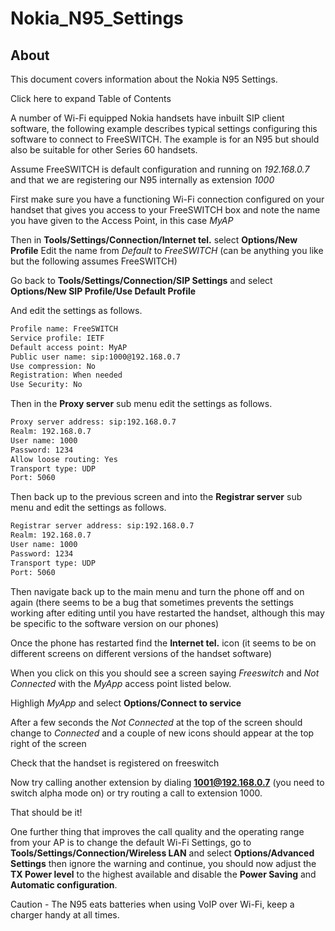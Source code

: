 
# Nokia_N95_Settings 

 

## About

This document covers information about the Nokia N95 Settings.

Click here to expand Table of Contents

A number of Wi-Fi equipped Nokia handsets have inbuilt SIP client software, the following example describes typical settings configuring this software to connect to FreeSWITCH. The example is for an N95 but should also be suitable for other Series 60 handsets.

Assume FreeSWITCH is default configuration and running on _192.168.0.7_ and that we are registering our N95 internally as extension _1000_

First make sure you have a functioning Wi-Fi connection configured on your handset that gives you access to your FreeSWITCH box and note the name you have given to the Access Point, in this case _MyAP_

Then in **Tools/Settings/Connection/Internet tel.** select **Options/New Profile** Edit the name from _Default_ to _FreeSWITCH_ (can be anything you like but the following assumes FreeSWITCH)

Go back to **Tools/Settings/Connection/SIP Settings** and select **Options/New SIP Profile/Use Default Profile**

And edit the settings as follows.

```xml
Profile name: FreeSWITCH
Service profile: IETF
Default access point: MyAP
Public user name: sip:1000@192.168.0.7
Use compression: No
Registration: When needed
Use Security: No
```

Then in the **Proxy server** sub menu edit the settings as follows.

```xml
Proxy server address: sip:192.168.0.7
Realm: 192.168.0.7
User name: 1000
Password: 1234
Allow loose routing: Yes
Transport type: UDP
Port: 5060
```

Then back up to the previous screen and into the **Registrar server** sub menu and edit the settings as follows.

```xml
Registrar server address: sip:192.168.0.7
Realm: 192.168.0.7
User name: 1000
Password: 1234
Transport type: UDP
Port: 5060
```

Then navigate back up to the main menu and turn the phone off and on again (there seems to be a bug that sometimes prevents the settings working after editing until you have restarted the handset, although this may be specific to the software version on our phones)

Once the phone has restarted find the **Internet tel.** icon (it seems to be on different screens on different versions of the handset software)

When you click on this you should see a screen saying _Freeswitch_ and _Not Connected_ with the _MyApp_ access point listed below.

Highligh _MyApp_ and select **Options/Connect to service**

After a few seconds the _Not Connected_ at the top of the screen should change to _Connected_ and a couple of new icons should appear at the top right of the screen

Check that the handset is registered on freeswitch

Now try calling another extension by dialing **[1001@192.168.0.7](mailto:1001@192.168.0.7)** (you need to switch alpha mode on) or try routing a call to extension 1000.

That should be it!

One further thing that improves the call quality and the operating range from your AP is to change the default Wi-Fi Settings, go to **Tools/Settings/Connection/Wireless LAN** and select **Options/Advanced Settings** then ignore the warning and continue, you should now adjust the **TX Power level** to the highest available and disable the **Power Saving** and **Automatic configuration**.

  
Caution - The N95 eats batteries when using VoIP over Wi-Fi, keep a charger handy at all times.


